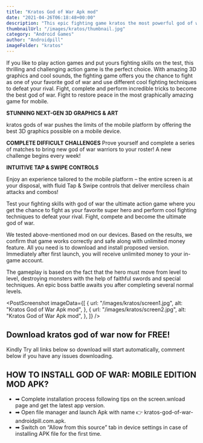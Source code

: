 ```yaml
---
title: "Kratos God of War Apk mod"
date: "2021-04-26T06:18:48+00:00"
description: "This epic fighting game kratos the most powerful god of war."
thumbnailUrl: "/images/kratos/thumbnail.jpg"
category: "Android Games"
author: "Androidpill"
imageFolder: "kratos"
---
```



If you like to play action games and put yours fighting skills on the test, this thrilling and challenging action game is the perfect choice. With amazing 3D graphics and cool sounds, the fighting game offers you the chance to fight as one of your favorite god of war and use different cool fighting techniques to defeat your rival. Fight, complete and perform incredible tricks to become the best god of war.
Fight to restore peace in the most graphically amazing game for mobile.

**STUNNING NEXT-GEN 3D GRAPHICS & ART**

kratos gods of war pushes the limits of the mobile platform by offering the best 3D graphics possible on a mobile device.

**COMPLETE DIFFICULT CHALLENGES**
Prove yourself and complete a series of matches to bring new god of war warriors to your roster! A new challenge begins every week!

**INTUITIVE TAP & SWIPE CONTROLS**

Enjoy an experience tailored to the mobile platform – the entire screen is at your disposal, with fluid Tap & Swipe controls that deliver merciless chain attacks and combos!

<NativeBanners type={2} />

Test your fighting skills with god of war the ultimate action game where you get the chance to fight as your favorite super hero and perform cool fighting techniques to defeat your rival.
Fight, compete and become the ultimate god of war.

We tested above-mentioned mod on our devices. Based on the results, we confirm that game works correctly and safe along with unlimited money feature. All you need is to download and install proposed version. Immediately after first launch, you will receive unlimited money to your in-game account.

The gameplay is based on the fact that the hero must move from level to level, destroying monsters with the help of faithful swords and special techniques. An epic boss battle awaits you after completing several normal levels.

<PostScreenshot
  imageData={[
    {
      url: "/images/kratos/screen1.jpg",
      alt: "Kratos God of War Apk mod",
    },
    {
      url: "/images/kratos/screen2.jpg",
      alt: "Kratos God of War Apk mod",
    },
  ]}
/>
## Download kratos god of war now for FREE!

<DownloadLinks
  url="https://stickervillain.com/q5qfg8veup?key=ee3100f4306f4ef023600190f239b221"
  text="DOWNLOAD LINK 1"
/>
<DownloadLinks
  url="https://mega.nz/file/UMkmARIR#lUXq9oPJVxHQk1SsWpe6b3Y-RmZ7QTSOME1Y6ngmkps"
  text="DOWNLOAD LINK 2"
/>

<p class="text-center text-sm ">
  Kindly Try all links below so download will start automatically, comment below
  if you have any issues downloading.
</p>

## HOW TO INSTALL GOD OF WAR: MOBILE EDITION MOD APK?

- ➡ Complete installation process following tips on the screen.wnload page and get the latest app version.
- ➡ Open file manager and launch Apk with name 👉 kratos-god-of-war-androidpill.com.apk.
- ➡ Switch on “Allow from this source” tab in device settings in case of installing APK file for the first time.
